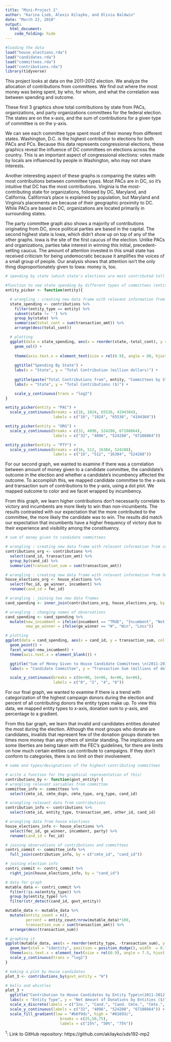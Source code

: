 ```yaml
---
title: "Mini-Project 2"
author: "Karina Lieb, Alexis Kilayko, and Olivia Baldwin"
date: "March 22, 2018"
output: 
  html_document:
    code_folding: hide
---
```


```r
#loading the data
load("house_elections.rda")
load("candidates.rda")
load("committees.rda")
load("contributions.rda")
library(tidyverse)
```

This project looks at data on the 2011-2012 election. We analyze the allocation of contributions from committees. We find out where the most money was being spent, by who, for whom, and what the correlation was between spending and outcome. 

These first 3 graphics show total contributions by state from PACs, organizations, and party organizations committees for the federal election. The states are on the x-axis, and the sum of contributions for a given type of committee is on the y-axis. 

We can see each committee type spent most of their money from different states. Washington, D.C. is the highest contributor to elections for both PACs and PCs. Because this data represents congressional elections, these graphics reveal the influence of DC committees on elections across the country. This is an important aspect of congressional elections: votes made by locals are influenced by people in Washington, who may not share interests. 

Another interesting aspect of these graphs is comparing the states with most contributions between committee types. Most PACs are in DC, so it's intuitive that DC has the most contributions. Virginia is the most-contributing state for organizations, followed by DC, Maryland, and California. California's place is explained by population, but Maryland and Virginia's placements are because of their geographic proximity to DC. While PACs are based in DC, organizations are located primarily in surrounding states. 

The party committee graph also shows a majority of contributions originating from DC, since political parties are based in the capital. The second highest state is Iowa, which didn't show up on top of any of the other graphs. Iowa is the site of the first caucus of the election. Unlike PACs and organizations, parties take interest in winning this initial, precedent-setting caucus. The amount of attention invested in this small state has received criticism for being undemocratic because it amplifies the voices of a small group of people. Our analysis shows that attention isn't the only thing disproportionately given to Iowa: money is, too.  


```r
# spending by state (which state's elections are most contributed to?)

#function to see state spending by different types of committees (entity)
entity_picker <- function(entity){

  # wrangling : creating new data frame with relevant information from contributions data frame
  state_spending <- contributions %>%
    filter(entity_type == entity) %>%
    subset(state != '') %>% 
    group_by(state) %>%
    summarise(total_cont = sum(transaction_amt)) %>%
    arrange(desc(total_cont))

  # plotting
  ggplot(data = state_spending, aes(x = reorder(state,-total_cont), y = total_cont)) +
    geom_col() +
    
    theme(axis.text.x = element_text(size = rel(0.9), angle = 80, hjust = 1)) +
  
    ggtitle("Spending By State") +
    labs(x = "State", y = "Total Contribution (million dollars)") +
  
    ggtitle(paste("Total Contributions from", entity, "Committees by State \n(2011-2012 Federal Election Cycle)", sep = " ")) +
    labs(x = "State", y = "Total Contributions ($)") +

    scale_y_continuous(trans = "log2") 
}

entity_picker(entity = "PAC") +
  scale_y_continuous(breaks = c(16, 1024, 65536, 4194304),
                     labels = c("16", "1024", "65536", "4194304"))

entity_picker(entity = "ORG") +
  scale_y_continuous(breaks = c(32, 4096, 524288, 67108864),
                     labels = c("32", "4096", "524288", "67108864"))

entity_picker(entity = "PTY") +
  scale_y_continuous(breaks = c(16, 512, 16384, 524288),
                     labels = c("16", "512", "16384", "524288"))
```

For our second graph, we wanted to examine if there was a correlation between amount of money given to a candidate committee, the candidate's outcome in the election and whether a candidate's incumbency affected the outcome.  To accomplish this, we mapped candidate committee to the x-axis and transaction sum of contributions to the y-axis, using a dot plot.  We mapped outcome to color and we facet wrapped by incumbency.

From this graph, we learn higher contributions don't necessarily correlate to victory and incumbents are more likely to win than non-incumbents.  The results contrasted with our expectation that the more contributed to the committee, the more likely the candidate was to win.  The results did match our expectation that incumbents have a higher frequency of victory due to their experience and visibility among the constituency.

```r
# sum of money given to candidate committees

# wrangling : creating new data frame with relevant information from contributions data frame
contributions_org <- contributions %>%
  select(cand_id, transaction_amt) %>%
  group_by(cand_id) %>%
  summarize(transaction_sum = sum(transaction_amt))

# wrangling : creating new data frame with relevant information from house_elections data frame
house_elections_org <- house_elections %>%
  select(fec_id, ge_winner, incumbent) %>%
  rename(cand_id = fec_id)

# wrangling : joining two new data frames
cand_spending <- inner_join(contributions_org, house_elections_org, by = "cand_id")

# wrangling : changing names of observations
cand_spending <- cand_spending %>%
  mutate(new_incumbent = ifelse(incumbent == "TRUE", "Incumbent", "Not Incumbent"),
         new_ge_winner = ifelse(ge_winner == "W", "Win", "Loss"))

# plotting
ggplot(data = cand_spending, aes(x = cand_id, y = transaction_sum, col = new_ge_winner)) +
  geom_point() +
  facet_wrap(~new_incumbent) +
  theme(axis.text.x = element_blank()) +

  ggtitle("Sum of Money Given to House Candidate Committees \n(2011-2012 Federal Election Cycle)") +
  labs(x = "Candidate Committee", y = "Transaction Sum (millions of dollars)", col = "Loss or Win in General Election") +

  scale_y_continuous(breaks = c(0e+00, 2e+06, 4e+06, 6e+06),
                     labels = c("0", "2", "4", "6"))
```

For our final graph, we wanted to examine if there is a trend with categorization of the highest campaign donors during the election and percent of all contributing donors the entity types make up. To view this data, we mapped entity types to x-axis, donation sum to y-axis, and percentage to a gradient.

From this bar graph, we learn that invalid and candidates entities donated the most during the election. Although the most groups who donate are candidates, invalids that represent few of the donation groups donate ten times more money than any others of similar standing. The implications are some liberties are being taken with the FEC's guidelines, for there are limits on how much certain entities can contribute to campaigns. If they don't conform to categories, there is no limit on their involvement. 

```r
# name and types/designations of the highest-contributing committees

# write a function for the graphical representation of this!
contributions_by <- function(govt_entity) {
# wrangling relevant variables from committee
committee_info <- committees %>%
  select(cmte_id, cmte_dsgn, cmte_type, org_type, cand_id)

# wrangling relevant data from contributions
contribution_info <- contributions %>%
  select(cmte_id, entity_type, transaction_amt, other_id, cand_id)

# wrangling data from house elections
house_elections_info <- house_elections %>%
  select(fec_id, ge_winner, incumbent, party) %>%
  rename(cand_id = fec_id)

# joining observations of contributions and committees
contri_commit <- committee_info %>%
  full_join(contribution_info, by = c("cmte_id", "cand_id"))

# joining election info
contri_commit <- contri_commit %>%
  right_join(house_elections_info, by = "cand_id")

# data for graph
mutable_data <- contri_commit %>%
  filter(!is.na(entity_type)) %>%
  group_by(entity_type) %>%
  filter(str_detect(cand_id, govt_entity))

mutable_data <- mutable_data %>%
  mutate(entity_count = n(),
         percent = entity_count/nrow(mutable_data)*100,
         transaction_sum = sum(transaction_amt)) %>%
  arrange(desc(transaction_sum))

# graphing it
ggplot(mutable_data, aes(x = reorder(entity_type, -transaction_sum), y = transaction_sum, fill = percent)) +
  geom_bar(stat = "identity", position = position_dodge(), width  = 0.7) +
  theme(axis.text.x = element_text(size = rel(0.9), angle = 7.5, hjust = 1)) +
  scale_y_continuous(trans = "log2")
}

# making a plot by House candidates
plot_3 <- contributions_by(govt_entity = "H")

# bells and whistles
plot_3 +
  ggtitle("Contribution to House Candidates by Entity Type\n(2011-2012 Federal Election Cycle)") +
  labs(x = "Entity Type", y = "Net Amount of Donations by Entities ($)", fill = "Percentage\nof Entities") +
  scale_x_discrete(labels = c("Inv.", "Cand.", "Cand. Cmte.", "Cmte.", "Indv.", "Org.", "Pol. Actn. Cmte.", "Pty. Org.")) +
  scale_y_continuous(labels = c("32", "4096", "524288", "67108864")) +
  scale_fill_gradient(low = "#b6f9dc", high = "#01693c",
                        breaks = c(25,50,75),
                        labels = c("25%", "50%", "75%"))
```



^1^: Link to GitHub repository: https://github.com/akilayko/sds192-mp2
